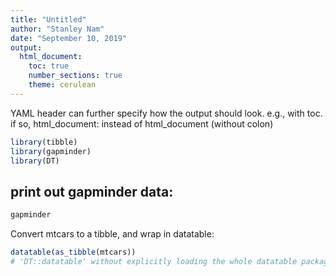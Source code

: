 ---
title: "Untitled"
author: "Stanley Nam"
date: "September 10, 2019"
output: 
  html_document:
    toc: true
    number_sections: true
    theme: cerulean
---
YAML header can further specify how the output should look. e.g., with toc. if so, html_document: instead of html_document (without colon)

```{r load, warning = FALSE, echo = FALSE}
library(tibble)
library(gapminder)
library(DT)
```

## print out gapminder data:

```{r}
gapminder
```

<!-- This is a comment! -->

Convert mtcars to a tibble, and wrap in datatable:

```{r}
datatable(as_tibble(mtcars))
# 'DT::datatable' without explicitly loading the whole datatable package
```

